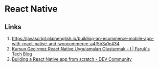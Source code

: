 # React Native

## Links

1. https://javascript.plainenglish.io/building-an-ecommerce-mobile-app-with-react-native-and-woocommerce-a4f5b3a1e434
2. [Kurşun Geçirmez React Native Uygulamaları Oluşturmak - I | Faruk's Tech Blog](https://www.faruko.space/building-bulletproof-react-native-applications)
3. [Building a React Native app from scratch - DEV Community](https://dev.to/mauro_codes/building-a-react-native-app-from-scratch-2619)
